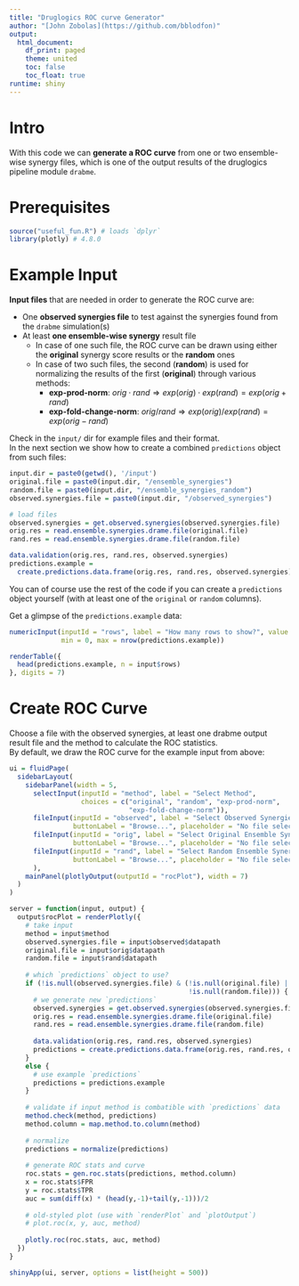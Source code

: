 ```yaml
---
title: "Druglogics ROC curve Generator"
author: "[John Zobolas](https://github.com/bblodfon)"
output:
  html_document:
    df_print: paged
    theme: united
    toc: false
    toc_float: true
runtime: shiny
---
```


# Intro

With this code we can **generate a ROC curve** from one or two ensemble-wise 
synergy files, which is one of the output results of the druglogics pipeline 
module `drabme`.

# Prerequisites

```r
source("useful_fun.R") # loads `dplyr`
library(plotly) # 4.8.0
```

# Example Input

**Input files** that are needed in order to generate the ROC curve are:

- One **observed synergies file** to test against the synergies found from the 
`drabme` simulation(s)
- At least **one ensemble-wise synergy** result file
  - In case of one such file, the ROC curve can be drawn using either the 
  **original** synergy score results or the **random** ones
  - In case of two such files, the second (**random**) is used for normalizing 
  the results of the first (**original**) through various methods:
    - **exp-prod-norm**: $orig\cdot rand\Rightarrow exp(orig)\cdot exp(rand)=exp(orig+rand)$
    - **exp-fold-change-norm**: $orig/ rand\Rightarrow exp(orig)/ exp(rand)=exp(orig-rand)$

Check in the `input/` dir for example files and their format.  
In the next section we show how to create a combined `predictions` object from
such files:
```r
input.dir = paste0(getwd(), '/input')
original.file = paste0(input.dir, "/ensemble_synergies")
random.file = paste0(input.dir, "/ensemble_synergies_random")
observed.synergies.file = paste0(input.dir, "/observed_synergies")

# load files
observed.synergies = get.observed.synergies(observed.synergies.file)
orig.res = read.ensemble.synergies.drame.file(original.file)
rand.res = read.ensemble.synergies.drame.file(random.file)

data.validation(orig.res, rand.res, observed.synergies)
predictions.example = 
  create.predictions.data.frame(orig.res, rand.res, observed.synergies)
```

You can of course use the rest of the code if you can create a `predictions` 
object yourself (with at least one of the `original` or `random` columns).  

Get a glimpse of the `predictions.example` data:
```r
numericInput(inputId = "rows", label = "How many rows to show?", value = 5,
             min = 0, max = nrow(predictions.example))

renderTable({
  head(predictions.example, n = input$rows)
}, digits = 7)
```

# Create ROC Curve

Choose a file with the observed synergies, at least one drabme output result 
file and the method to calculate the ROC statistics.  
By default, we draw the ROC curve for the example input from above:

```r
ui = fluidPage(
  sidebarLayout(
    sidebarPanel(width = 5,
      selectInput(inputId = "method", label = "Select Method", 
                  choices = c("original", "random", "exp-prod-norm", 
                              "exp-fold-change-norm")), 
      fileInput(inputId = "observed", label = "Select Observed Synergies File", 
                buttonLabel = "Browse...", placeholder = "No file selected"),
      fileInput(inputId = "orig", label = "Select Original Ensemble Synergies File", 
                buttonLabel = "Browse...", placeholder = "No file selected"),
      fileInput(inputId = "rand", label = "Select Random Ensemble Synergies File", 
                buttonLabel = "Browse...", placeholder = "No file selected")
      ),
    mainPanel(plotlyOutput(outputId = "rocPlot"), width = 7)
  )
)

server = function(input, output) {
  output$rocPlot = renderPlotly({
    # take input
    method = input$method
    observed.synergies.file = input$observed$datapath
    original.file = input$orig$datapath
    random.file = input$rand$datapath
  
    # which `predictions` object to use?
    if (!is.null(observed.synergies.file) & (!is.null(original.file) |
                                             !is.null(random.file))) {
      # we generate new `predictions`
      observed.synergies = get.observed.synergies(observed.synergies.file)
      orig.res = read.ensemble.synergies.drame.file(original.file)
      rand.res = read.ensemble.synergies.drame.file(random.file)
  
      data.validation(orig.res, rand.res, observed.synergies)
      predictions = create.predictions.data.frame(orig.res, rand.res, observed.synergies)
    }
    else {
      # use example `predictions`
      predictions = predictions.example
    }
  
    # validate if input method is combatible with `predictions` data
    method.check(method, predictions)
    method.column = map.method.to.column(method)
  
    # normalize
    predictions = normalize(predictions)
  
    # generate ROC stats and curve
    roc.stats = gen.roc.stats(predictions, method.column)
    x = roc.stats$FPR
    y = roc.stats$TPR
    auc = sum(diff(x) * (head(y,-1)+tail(y,-1)))/2
  
    # old-styled plot (use with `renderPlot` and `plotOutput`)
    # plot.roc(x, y, auc, method)
  
    plotly.roc(roc.stats, auc, method)
  })
}

shinyApp(ui, server, options = list(height = 500))
```